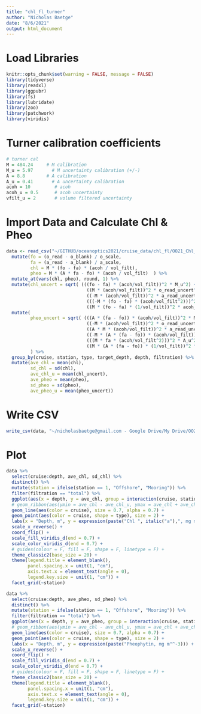 ```yaml
---
title: "chl_fl_turner"
author: "Nicholas Baetge"
date: "8/6/2021"
output: html_document
---
```


# Load Libraries

```r
knitr::opts_chunk$set(warning = FALSE, message = FALSE)
library(tidyverse)
library(readxl)
library(ggpubr)
library(fs)
library(lubridate)
library(zoo)
library(patchwork)
library(viridis)
```

# Turner calibration coefficients

```r
# turner cal
M = 484.24     # M calibration
M_u = 5.97       # M uncertainty calibration (+/-)
A = 8.8        # A calibration
A_u = 0.41 	     # A uncertainty calibration
acoh = 10         # acoh 
acoh_u = 0.5      # acoh uncertainty
vfilt_u = 2       # volume filtered uncertainty
```



# Import Data and Calculate Chl & Pheo

```r
data <- read_csv("~/GITHUB/oceanoptics2021/cruise_data/chl_fl/OO21_Chl_Spec - data.csv") %>% 
  mutate(fo = (o_read - o_blank) / o_scale,
         fa = (a_read - a_blank) / a_scale,
         chl = M * (fo - fa) * (acoh / vol_filt),
         pheo = M * (A * fa - fo) * (acoh / vol_filt)  ) %>% 
  mutate_at(vars(chl, pheo), round, 1) %>% 
  mutate(chl_uncert = sqrt( (((fo - fa) * (acoh/vol_filt))^2 * M_u^2) +
                              ((M * (acoh/vol_filt))^2 * o_read_uncert^2) +
                              ((-M * (acoh/vol_filt))^2 * a_read_uncert^2) +
                              (((-M * (fo - fa) * (acoh/vol_filt^2)))^2 * vfilt_u^2) +
                              ((M * (fo - fa) * (1/vol_filt))^2 * acoh_u^2 ) )) %>% 
  mutate(
         pheo_uncert = sqrt( (((A * (fa - fo)) * (acoh/vol_filt))^2 * M_u^2) +
                              ((-M * (acoh/vol_filt))^2 * o_read_uncert^2) +
                              ((A * M * (acoh/vol_filt))^2 * a_read_uncert^2) +
                              ((-M * (A * (fa - fo)) * (acoh/vol_filt))^2 * vfilt_u^2 ) +
                              (((M * fa * (acoh/vol_filt^2)))^2 * A_u^2) +
                              ((M * (A * (fa - fo)) * (1/vol_filt))^2 * acoh_u^2 ))
         ) %>% 
  group_by(cruise, station, type, target_depth, depth, filtration) %>% 
  mutate(ave_chl = mean(chl),
         sd_chl = sd(chl),
         ave_chl_u = mean(chl_uncert),
         ave_pheo = mean(pheo),
         sd_pheo = sd(pheo),
         ave_pheo_u = mean(pheo_uncert))
```

# Write CSV

```r
write_csv(data, "~/nicholasbaetge@gmail.com - Google Drive/My Drive/OO2021_StudentShareDrive/Data/Cruise/PROCESSED/Turner/chl_pheo.csv")
```


# Plot

```r
data %>% 
  select(cruise:depth, ave_chl, sd_chl) %>% 
  distinct() %>% 
  mutate(station = ifelse(station == 1, "Offshore", "Mooring")) %>% 
  filter(filtration == "total") %>% 
  ggplot(aes(x = depth, y = ave_chl, group = interaction(cruise, station, type))) + 
  # geom_ribbon(aes(ymin = ave_chl - ave_chl_u, ymax = ave_chl + ave_chl_u), alpha = 0.1) +
  geom_line(aes(color = cruise), size = 0.7, alpha = 0.7) +
  geom_point(aes(color = cruise, shape = type), size = 2) +
  labs(x = "Depth, m", y = expression(paste("Chl ", italic("a"),", mg m"^-3))) +
  scale_x_reverse() +
  coord_flip() +
  scale_fill_viridis_d(end = 0.7) +
  scale_color_viridis_d(end = 0.7) +
  # guides(colour = F, fill = F, shape = F, linetype = F) +
  theme_classic2(base_size = 20) +
  theme(legend.title = element_blank(),
        panel.spacing.x = unit(1, "cm"),
        axis.text.x = element_text(angle = 0),
        legend.key.size = unit(1, "cm")) +
  facet_grid(~station)
```


```r
data %>% 
  select(cruise:depth, ave_pheo, sd_pheo) %>% 
  distinct() %>% 
  mutate(station = ifelse(station == 1, "Offshore", "Mooring")) %>% 
  filter(filtration == "total") %>% 
  ggplot(aes(x = depth, y = ave_pheo, group = interaction(cruise, station, type))) + 
  # geom_ribbon(aes(ymin = ave_chl - ave_chl_u, ymax = ave_chl + ave_chl_u), alpha = 0.1) +
  geom_line(aes(color = cruise), size = 0.7, alpha = 0.7) +
  geom_point(aes(color = cruise, shape = type), size = 2) +
  labs(x = "Depth, m", y = expression(paste("Pheophytin, mg m"^-3))) +
  scale_x_reverse() +
  coord_flip() +
  scale_fill_viridis_d(end = 0.7) +
  scale_color_viridis_d(end = 0.7) +
  # guides(colour = F, fill = F, shape = F, linetype = F) +
  theme_classic2(base_size = 20) +
  theme(legend.title = element_blank(),
        panel.spacing.x = unit(1, "cm"),
        axis.text.x = element_text(angle = 0),
        legend.key.size = unit(1, "cm")) +
  facet_grid(~station)
```










